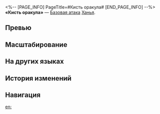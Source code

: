 <%-- [PAGE_INFO]
PageTitle=#Кисть оракула#
[END_PAGE_INFO] --%>
{{Навык Инфобокс
|Название         = Кисть оракула
|Изображение      = Навык Кисть оракула.png
|Персонаж         = Ханья
|Тип              = Базовая атака
|Тэг              = Одиночная атака
|УронСтойк        = 10
|ЭнергияГен       = 20
|Энергия          = 
|Длительность     = 
|Описание         = Наносит выбранному противнику физический урон, равный {{Цвет|Выделенный|50%—110%}} от силы атаки Ханья.
|Свойство1        = 
|Масштабирование1 = 
}}
'''«Кисть оракула»''' — [[Базовая атака]] [[Ханья]].

==Превью==
{{Превью
|Файл = Кисть оракула Превью
}}

==Масштабирование==
{{Масштабирование навыка|тип=Базовая атака
|50%;60%;70%;80%;90%;100%;110%;120%;130%;140%
}}

==На других языках==
{{На других языках
|en   = Oracle Brush
|zhs  = 冥谶天笔
|zht  = 冥讖天筆
|ja   = {{Rubi|冥兆天筆|めいちょうてんひつ}}
|ko   = 명참천필(冥讖天筆)
|es   = Pincel del oráculo
|fr   = Pinceau divin
|ru   = Кисть оракула
|th   = Oracle Brush
|vi   = Thiên Bút Tiên Tri
|de   = Schrift des Orakels
|id   = Oracle Brush
|pt   = Pincel do Oráculo
}}

==История изменений==
{{История изменений|3.5}}

==Навигация==
{{Навык Навбокс|Ханья}}

[[en:]]